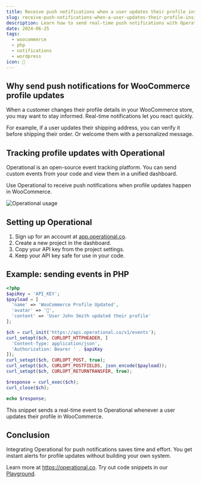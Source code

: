 ```yaml
---
title: Receive push notifications when a user updates their profile inside WooCommerce
slug: receive-push-notifications-when-a-user-updates-their-profile-inside-woocommerce
description: Learn how to send real-time push notifications with Operational when WooCommerce users update their profile in your PHP store.
date: 2024-06-25
tags:
  - woocommerce
  - php
  - notifications
  - wordpress
icon: 🔔
---
```


## Why send push notifications for WooCommerce profile updates

When a customer changes their profile details in your WooCommerce store, you may want to stay informed. Real-time notifications let you react quickly.

For example, if a user updates their shipping address, you can verify it before shipping their order. Or welcome them with a personalized message.

## Tracking profile updates with Operational

Operational is an open-source event tracking platform. You can send custom events from your code and view them in a unified dashboard.

Use Operational to receive push notifications when profile updates happen in WooCommerce.

![Operational usage](https://operational.co/images/misc/ops-usage.jpg)

## Setting up Operational

1. Sign up for an account at [app.operational.co](https://app.operational.co).
2. Create a new project in the dashboard.
3. Copy your API key from the project settings.
4. Keep your API key safe for use in your code.

## Example: sending events in PHP

```php
<?php
$apiKey = 'API_KEY';
$payload = [
  'name' => 'WooCommerce Profile Updated',
  'avatar' => '👤',
  'content' => 'User John Smith updated their profile'
];

$ch = curl_init('https://api.operational.co/v1/events');
curl_setopt($ch, CURLOPT_HTTPHEADER, [
  'Content-Type: application/json',
  'Authorization: Bearer ' . $apiKey
]);
curl_setopt($ch, CURLOPT_POST, true);
curl_setopt($ch, CURLOPT_POSTFIELDS, json_encode($payload));
curl_setopt($ch, CURLOPT_RETURNTRANSFER, true);

$response = curl_exec($ch);
curl_close($ch);

echo $response;
```

This snippet sends a real-time event to Operational whenever a user updates their profile in WooCommerce.

## Conclusion

Integrating Operational for push notifications saves time and effort. You get instant alerts for profile updates without building your own system.

Learn more at https://operational.co. Try out code snippets in our [Playground](https://operational.co/playground).